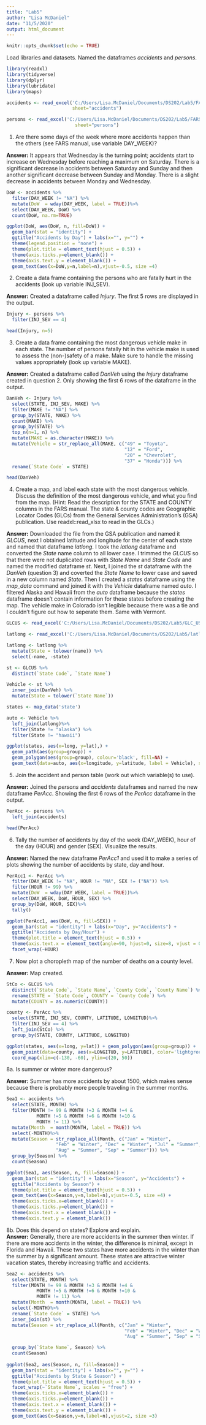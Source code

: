 ---
title: "Lab5"
author: "Lisa McDaniel"
date: "11/5/2020"
output: html_document
---

```{r setup, include=FALSE}
knitr::opts_chunk$set(echo = TRUE)
```

Load libraries and datasets.  Named the dataframes *accidents* and *persons*.

```{r, message=FALSE}
library(readxl)
library(tidyverse)
library(dplyr)
library(lubridate)
library(maps)

accidents <- read_excel('C:/Users/Lisa.McDaniel/Documents/DS202/Lab5/FARS.xlsx', 
                        sheet="accidents")

persons <- read_excel('C:/Users/Lisa.McDaniel/Documents/DS202/Lab5/FARS.xlsx', 
                         sheet="persons")

```

1.	Are there some days of the week where more accidents happen than the others (see FARS manual, use variable DAY_WEEK)?

**Answer:**  It appears that Wednesday is the turning point; accidents start to increase on Wednesday before reaching a maximum on Saturday.  There is a significant decrease in accidents between Saturday and Sunday and then another significant decrease between Sunday and Monday.  There is a slight decrease in accidents between Monday and Wednesday. 

```{r message= FALSE, fig.width=6,fig.height=5}

DoW <- accidents %>%
  filter(DAY_WEEK != "NA") %>%
  mutate(DoW  = wday(DAY_WEEK, label = TRUE))%>%
  select(DAY_WEEK, DoW) %>%
  count(DoW, na.rm=TRUE)

ggplot(DoW, aes(DoW, n, fill=DoW)) + 
  geom_bar(stat = "identity") +
  ggtitle("Accidents by Day") + labs(x="", y="") +
  theme(legend.position = "none") +
  theme(plot.title = element_text(hjust = 0.5)) +
  theme(axis.ticks.y=element_blank()) +
  theme(axis.text.y = element_blank()) +
  geom_text(aes(x=DoW,y=n,label=n),vjust=-0.5, size =4)
```

2.	Create a data frame containing the persons who are fatally hurt in the accidents (look up variable INJ_SEV).

**Answer:**  Created a dataframe called *Injury*.  The first 5 rows are displayed in the output.

```{r message= FALSE}

Injury <- persons %>%
  filter(INJ_SEV == 4)

head(Injury, n=5) 

```

3.	Create a data frame containing the most dangerous vehicle make in each state. The number of persons fatally hit in the vehicle make is used to assess the (non-)safety of a make. Make sure to handle the missing values appropriately (look up variable MAKE).

**Answer:**  Created a dataframe called *DanVeh* using the *Injury* dataframe created in question 2.  Only showing the first 6 rows of the dataframe in the output.

```{r message= FALSE}

DanVeh <- Injury %>%
  select(STATE, INJ_SEV, MAKE) %>%
  filter(MAKE != "NA") %>%
  group_by(STATE, MAKE) %>%
  count(MAKE) %>%
  group_by(STATE) %>%
  top_n(n=1, n) %>%
  mutate(MAKE = as.character(MAKE)) %>%
  mutate(Vehicle = str_replace_all(MAKE, c("49" = "Toyota",                                           "CULVERT EXTENSION|CULVERT REPAIR" = "Maintenance",
                                           "12" = "Ford",
                                           "20" = "Chevrolet",
                                           "37" = "Honda"))) %>%
  rename(`State Code` = STATE)

head(DanVeh)

```

4.	Create a map, and label each state with the most dangerous vehicle. Discuss the definition of the most dangerous vehicle, and what you find from the map. (Hint: Read the description for the STATE and COUNTY columns in the FARS manual. The state & county codes are Geographic Locator Codes (GLCs) from the General Services Administration’s (GSA) publication. Use readxl::read_xlsx to read in the GLCs.)

**Answer:**  Downloaded the file from the GSA publication and named it *GLCUS*, next I obtained latitude and longitude for the center of each state and named that dataframe *latlong*.  I took the *latlong* dataframe and converted the *State* name column to all lower case.  I trimmed the *GLCUS* so that there were not duplicated rows with *State Name* and *State Code* and named the modified dataframe *st*.  Next, I joined the *st* dataframe with the *DanVeh* (question 3) and coverted the *State Name* to lower case and saved in a new column named *State*.  Then I created a *states* dataframe using the *map_data* command and joined it with the *Vehicle* dataframe named *auto*.  I filtered Alaska and Hawaii from the *auto* dataframe because the *states* dataframe doesn't contain information for these states before creating the map.  The vehicle make in Colorado isn't legible because there was a tie and I couldn't figure out how to seperate them.  Same with Vermont.

```{r message= FALSE, warning=FALSE}

GLCUS <- read_excel('C:/Users/Lisa.McDaniel/Documents/DS202/Lab5/GLC_US.xlsx')

latlong <- read_excel('C:/Users/Lisa.McDaniel/Documents/DS202/Lab5/latlong.xlsx')

latlong <- latlong %>%
  mutate(State = tolower(name)) %>%
  select(-name, -state)

st <- GLCUS %>%
  distinct(`State Code`, `State Name`)

Vehicle <- st %>% 
  inner_join(DanVeh) %>%
  mutate(State = tolower(`State Name`))

states <- map_data('state')

auto <- Vehicle %>%
  left_join(latlong)%>%
  filter(State != "alaska") %>%
  filter(State != "hawaii")

ggplot(states, aes(x=long, y=lat),) + 
  geom_path(aes(group=group)) + 
  geom_polygon(aes(group=group), colour='black', fill=NA) +
  geom_text(data=auto, aes(x=longitude, y=latitude, label = Vehicle), size=1.75) 

```

5.	Join the accident and person table (work out which variable(s) to use).

**Answer:** Joined the *persons* and *accidents* dataframes and named the new dataframe *PerAcc*.  Showing the first 6 rows of the *PerAcc* dataframe in the output.

```{r message= FALSE}

PerAcc <- persons %>% 
  left_join(accidents)

head(PerAcc) 

```

6.	Tally the number of accidents by day of the week (DAY_WEEK), hour of the day (HOUR) and gender (SEX). Visualize the results.

**Answer:** Named the new dataframe *PerAcc1* and used it to make a series of plots showing the number of accidents by state, day and hour.

```{r message= FALSE}

PerAcc1 <- PerAcc %>%
  filter(DAY_WEEK != "NA", HOUR != "NA", SEX != ("NA")) %>%
  filter(HOUR != 99) %>%
  mutate(DoW  = wday(DAY_WEEK, label = TRUE))%>%
  select(DAY_WEEK, DoW, HOUR, SEX) %>%
  group_by(DoW, HOUR, SEX)%>%
  tally()

ggplot(PerAcc1, aes(DoW, n, fill=SEX)) + 
  geom_bar(stat = "identity") + labs(x="Day", y="Accidents") +
  ggtitle("Accidents by Day/Hour") + 
  theme(plot.title = element_text(hjust = 0.5)) +
  theme(axis.text.x = element_text(angle=90, hjust=0, size=8, vjust = 0)) +
  facet_wrap(~HOUR)

```

7.	Now plot a choropleth map of the number of deaths on a county level.

**Answer:**  Map created.

```{r message= FALSE}

StCo <- GLCUS %>%
  distinct(`State Code`, `State Name`, `County Code`, `County Name`) %>%
  rename(STATE = `State Code`, COUNTY = `County Code`) %>%
  mutate(COUNTY = as.numeric(COUNTY))

county <- PerAcc %>%
  select(STATE, INJ_SEV, COUNTY, LATITUDE, LONGITUD)%>%
  filter(INJ_SEV == 4) %>%
  left_join(StCo) %>%
  group_by(STATE, COUNTY, LATITUDE, LONGITUD)

ggplot(states, aes(x=long, y=lat)) + geom_polygon(aes(group=group)) + 
  geom_point(data=county, aes(x=LONGITUD, y=LATITUDE), color='lightgreen', size=0.02, alpha=0.2) +
  coord_map(xlim=c(-130, -60), ylim=c(20, 50))


```

8a.	Is summer or winter more dangerous? 

**Answer:**  Summer has more accidents by about 1500, which makes sense because there is probably more people traveling in the summer months.

```{r message= FALSE}

Sea1 <- accidents %>%
  select(STATE, MONTH) %>%
  filter(MONTH != 99 & MONTH !=3 & MONTH !=4 &
           MONTH !=5 & MONTH !=6 & MONTH !=10 & 
           MONTH != 11) %>%
  mutate(Month  = month(MONTH, label = TRUE)) %>%
  select(-MONTH)%>%
  mutate(Season = str_replace_all(Month, c("Jan" = "Winter",
                  "Feb" = "Winter", "Dec" = "Winter", "Jul" = "Summer",
                  "Aug" = "Summer", "Sep" = "Summer"))) %>%
  group_by(Season) %>%
  count(Season)

ggplot(Sea1, aes(Season, n, fill=Season)) + 
  geom_bar(stat = "identity") + labs(x="Season", y="Accidents") +
  ggtitle("Accidents by Season") + 
  theme(plot.title = element_text(hjust = 0.5)) +
  geom_text(aes(x=Season,y=n,label=n),vjust=-0.5, size =4) +
  theme(axis.ticks.x=element_blank()) +
  theme(axis.ticks.y=element_blank()) +
  theme(axis.text.x = element_blank()) +
  theme(axis.text.y = element_blank())


```

8b.	Does this depend on states? Explore and explain.  
**Answer:**  Generally, there are more accidents in the summer then winter.  If there are more accidents in the winter, the difference is minimal, except in Florida and Hawaii.  These two states have more accidents in the winter than the summer by a significant amount.  These states are attractive winter vacation states, thereby increasing traffic and accidents.


```{r fig.height=11, fig.width=10, message=FALSE}

Sea2 <- accidents %>%
  select(STATE, MONTH) %>%
  filter(MONTH != 99 & MONTH !=3 & MONTH !=4 &
           MONTH !=5 & MONTH !=6 & MONTH !=10 & 
           MONTH != 11) %>%
  mutate(Month  = month(MONTH, label = TRUE)) %>%
  select(-MONTH)%>%
  rename(`State Code` = STATE) %>%
  inner_join(st) %>%
  mutate(Season = str_replace_all(Month, c("Jan" = "Winter",
                                           "Feb" = "Winter", "Dec" = "Winter", "Jul" = "Summer",
                                           "Aug" = "Summer", "Sep" = "Summer"))) %>%

  group_by(`State Name`, Season) %>%
  count(Season)
  
ggplot(Sea2, aes(Season, n, fill=Season)) + 
  geom_bar(stat = "identity") + labs(x="", y="") +
  ggtitle("Accidents by State & Season") + 
  theme(plot.title = element_text(hjust = 0.5)) +
  facet_wrap(~`State Name`, scales = "free") +
  theme(axis.ticks.x=element_blank()) +
  theme(axis.ticks.y=element_blank()) +
  theme(axis.text.x = element_blank()) +
  theme(axis.text.y = element_blank()) +
  geom_text(aes(x=Season,y=n,label=n),vjust=2, size =3)


```